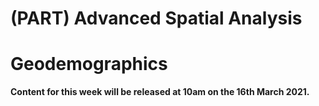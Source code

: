 # (PART) Advanced Spatial Analysis {-}

# Geodemographics

**Content for this week will be released at 10am on the 16th March 2021.**
